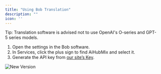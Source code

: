```yaml
---
title: "Using Bob Translation"
description: ""
icon: ''
---
```


Tip: Translation software is advised not to use OpenAI's O-series and GPT-5 series models.

1. Open the settings in the Bob software.  
2. In Services, click the plus sign to find AiHubMix and select it.
3. Generate the API key from [our site’s Key](https://aihubmix.com/token).  

![New Version](../../public/cn/Bob.png) 

